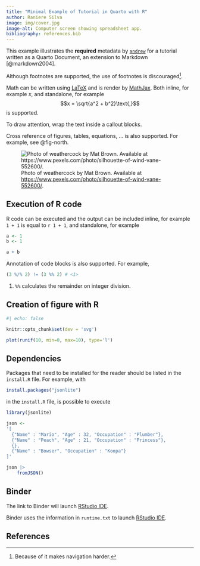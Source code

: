 ```yaml
---
title: "Minimal Example of Tutorial in Quarto with R"
author: Raniere Silva
image: img/cover.jpg
image-alt: Computer screen showing spreadsheet app.
bibliography: references.bib
---
```


This example illustrates the **required** metadata by [`andrew`](https://github.com/GESIS-Methods-Hub/andrew) for a tutorial written as a Quarto Document, an extension to Markdown [@markdown2004].

Although footnotes are supported, the use of footnotes is discouraged[^1].

[^1]: Because of it makes navigation harder.

Math can be written using [LaTeX](https://www.latex-project.org/) and is render by [MathJax](https://www.mathjax.org/). Both inline, for example $x$, and standalone, for example $$x = \sqrt{a^2 + b^2}\text{,}$$ is supported.

::: {.callout-important}

To draw attention, wrap the text inside a callout blocks.

:::

Cross reference of figures, tables, equations, ... is also supported. For example, see @fig-north.

![Photo of weathercock by Mat Brown. Available at <https://www.pexels.com/photo/silhouette-of-wind-vane-552600/>.](img/north.jpg){#fig-north}

## Execution of R code

R code can be executed and the output can be included inline, for example `1 + 1` is equal to `r 1 + 1`, and standalone, for example

```r
a <- 1
b <- 1

a + b
```

Annotation of code blocks is also supported. For example,

```r
(3 %/% 2) != (3 %% 2) # <1>
```
1. `%%` calculates the remainder on integer division.

## Creation of figure with R

```r
#| echo: false

knitr::opts_chunk$set(dev = 'svg')
```

```r
plot(runif(10, min=0, max=10), type='l')
```

## Dependencies

Packages that need to be installed for the reader should be listed in the `install.R` file. For example, with

```r
install.packages("jsonlite")
```

in the `install.R` file, is possible to execute

```r
library(jsonlite)

json <-
'[
  {"Name" : "Mario", "Age" : 32, "Occupation" : "Plumber"}, 
  {"Name" : "Peach", "Age" : 21, "Occupation" : "Princess"},
  {},
  {"Name" : "Bowser", "Occupation" : "Koopa"}
]'

json |>
    fromJSON()
```

## Binder

The link to Binder will launch [RStudio IDE](https://posit.co/products/open-source/rstudio-server/).

:::{.callout-important}

Binder uses the information in `runtime.txt` to launch [RStudio IDE](https://posit.co/products/open-source/rstudio-server/).

:::

## References

::: {#refs}
:::
